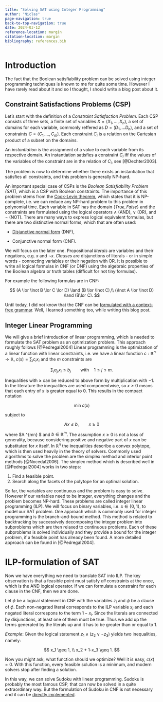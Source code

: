 ```yaml
---
title: "Solving SAT using Integer Programming"
author: "Niclas"
page-navigation: true
back-to-top-navigation: true
date: 2024-03-12
reference-location: margin
citation-location: margin
bibliography: references.bib
---
```


# Introduction

The fact that the Boolean satisfiability problem can be solved using integer programming techniques is known to me for quite some time. However I have rarely read about it and so I thought, I should write a blog post about it.

## Constraint Satisfactions Problems (CSP)

Let's start with the definition of a *Constraint Satisfaction Problem*. Each CSP consists of three sets, a finite set of variables $X = (X_1, \dots, X_n)$, a set of domains for each variable, commonly reffered as $D = (D_1, \dots D_n)$, and a set of constraints $C = (C_1, \dots, C_m)$. Each constraint $C_i$ is a relation on the Cartesian product of a subset on the domains.

An *instantiation* is the assignment of a value to each variable from its respective domain. An instantiation satisfies a constraint $C_i$ iff the values of the variables of the constraint are in the relation of $C_i$, see \[@Dechter2003\].

The problem is now to determine whether there exists an instantiation that satisfies all constraints, and this problem is generally NP-hard.

An important special case of CSPs is the *Boolean Satisfiability Problem (SAT)*, which is a CSP with Boolean constraints. The importance of this problem stems from the [Cook-Levin theorem](https://en.wikipedia.org/wiki/Cook%E2%80%93Levin_theorem), which states that it is NP-complete, i.e. we can reduce any NP-hard problem to this problem in polynomial time. Each variable in SAT has the domain $\{True, False \}$ and the constraints are formulated using the logical operators $\land$ (AND), $\lor$ (OR), and $\lnot$ (NOT). There are many ways to express logical equivalent formulas, but there are two distinctive normal forms, which that are often used:

-   [Disjunctive normal form](https://en.wikipedia.org/wiki/Disjunctive_normal_form) (DNF),

-   Conjunctive normal form (CNF).

We will focus on the later one. Propositional *literals* are variables and their negations, e.g. $x$ and $\lnot x$. *Clauses* are disjunctions of literals - or in simple words - connecting variables or their negation with OR. It is possible to write all logical formulas in CNF (or DNF) using the algebraic properties of the Boolean algebra or truth tables (difficult for not tiny formulas).

For example the following formulas are in CNF:

$$
(A \lor \lnot B \lor C \lor D) \land (B \lor \lnot C),\\
(\lnot A \lor \lnot D) \land (B\lor C).
$$

Until today, I did not know that the CNF can be [formulated with a context-free grammar](https://en.wikipedia.org/wiki/Conjunctive_normal_form). Well, I learned something too, while writing this blog post.

## Integer Linear Programming

We will give a brief introduction of linear programming, which is needed to formulate the SAT problem as an optimization problem. This approach roughly follows [@Pedregal2004] Linear programming is the optimization of a linear function with linear constraints, i.e. we have a linear function $c: \mathbb{R}^n \to \mathbb{R}, \;c(x) = \sum_i c_i x_i$ and the $m$ constraints are

$$
\sum_i a_{ji} x_i \leq b_j \qquad \text{with} \quad 1 \leq j \leq m.
$$

Inequalities with $\geq$ can be reduced to above form by multiplication with $-1$. In the literature the inequalities are used componentwise, so $x \geq 0$ means that each entry of $x$ is greater equal to $0$. This results in the compact notation

$$
\min c(x)
$$

subject to

$$
Ax \leq b, \qquad x \geq 0
$$

where \$A \in \mathbb{R}\^{m\times n} \$ and $b \in \mathbb{R}^m$. The assumption $x \geq 0$ is not a loss of generality, because considering positive and negative part of $x$ can be substituted for $x$ itself. In $\mathbb{R}^n$ the inequalities describe a convex polytope, which is then used heavily in the theory of solvers. Commonly used algorithms to solve the problem are the simplex method and interior point methods [@Nocedal2006]. The simplex method which is described well in [@Pedregal2004] works in two steps:

1.  Find a feasible point.
2.  Search along the facets of the polytope for an optimal solution.

So far, the variables are continuous and the problem is easy to solve. However if our variables need to be integer, everything changes and the problem becomes NP-hard. These problems are called integer linear programming (ILP). We will focus on binary variables, i.e. $x \in \{0, 1 \}$, to model our SAT problem. One approach which is commonly used for integer programming is the branch-and-bound method. This method is related to backtracking by successively decomposing the integer problem into subproblems which are then relaxed to continuous problems. Each of these subproblems is solved individually and they provide a bound for the integer problem, if a feasible point has already been found. A more detailed approach can be found in \[@Pedregal2004\].

# ILP-formulation of SAT

Now we have everything we need to translate SAT into ILP. The key observation is that a feasible point must satisfy *all* constraints at the once, which is the AND logical operator. If we can formulate a constraint for each clause in the CNF, then we are done.

Let $\phi$ be a logical statement in CNF with the variables $z_i$ and $\psi$ be a clause of $\phi$. Each non-negated literal corresponds to the ILP variable $x_i$ and each negated literal correspons to the term $1 - x_i$. Since the literals are connected by disjunctions, at least one of them must be true. Thus we add up the terms generated by the literals up and it has to be greater than or equal to $1$.

*Example*: Given the logical statement $z_1 \land (z_2 \lor \lnot z_3)$ yields two inequalities, namely:

$$
x_1 \geq 1, \\
x_2 + 1-x_3 \geq 1.
$$

Now you might ask, what function should we optimize? Well it is easy, $c(x) = 0$. With this function, every feasible solution is a minimum, and modern solvers stop after finding a solution.

In this way, we can solve Sudoku with linear programming. Sudoku is probably the most famous CSP, that can now be solved in a quite extraordinary way. But the formulation of Sudoku in CNF is not necessary and it can be [directly implemented](https://jump.dev/JuMP.jl/stable/tutorials/linear/sudoku/).
